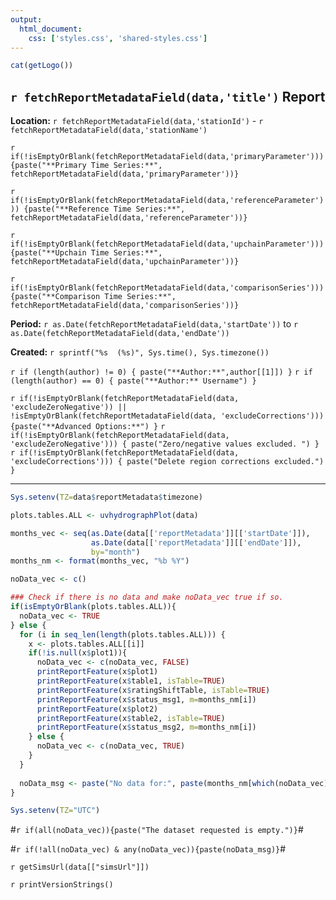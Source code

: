 ```yaml
---
output:
  html_document:
    css: ['styles.css', 'shared-styles.css']
---
```

<div class="header">
<div>
<div class="header-logo">
```r
cat(getLogo())
```
</div>
<div class="header-title">
## `r fetchReportMetadataField(data,'title')` Report
</div>
</div>
<div class="header-labels">
<div class="header-col-left">
**Location:**  `r fetchReportMetadataField(data,'stationId')` - `r fetchReportMetadataField(data,'stationName')`

`r if(!isEmptyOrBlank(fetchReportMetadataField(data,'primaryParameter'))) {paste("**Primary Time Series:**",  fetchReportMetadataField(data,'primaryParameter'))}`

`r if(!isEmptyOrBlank(fetchReportMetadataField(data,'referenceParameter'))) {paste("**Reference Time Series:**",  fetchReportMetadataField(data,'referenceParameter'))}`

`r if(!isEmptyOrBlank(fetchReportMetadataField(data,'upchainParameter'))) {paste("**Upchain Time Series:**",  fetchReportMetadataField(data,'upchainParameter'))}`

`r if(!isEmptyOrBlank(fetchReportMetadataField(data,'comparisonSeries'))) {paste("**Comparison Time Series:**",  fetchReportMetadataField(data,'comparisonSeries'))}`

</div>
<div class="header-col-right">
**Period:**  `r as.Date(fetchReportMetadataField(data,'startDate'))` to `r as.Date(fetchReportMetadataField(data,'endDate'))`

**Created:**  `r sprintf("%s  (%s)", Sys.time(), Sys.timezone())`

`r if (length(author) != 0) { paste("**Author:**",author[[1]]) }`
`r if (length(author) == 0) { paste("**Author:** Username") }`
</div>
</div>

<div class="header">
`r if(!isEmptyOrBlank(fetchReportMetadataField(data, 'excludeZeroNegative')) || !isEmptyOrBlank(fetchReportMetadataField(data, 'excludeCorrections'))) {paste("**Advanced Options:**") }` `r if(!isEmptyOrBlank(fetchReportMetadataField(data, 'excludeZeroNegative'))) { paste("Zero/negative values excluded. ") }` `r if(!isEmptyOrBlank(fetchReportMetadataField(data, 'excludeCorrections'))) { paste("Delete region corrections excluded.") }`
</div>
</div>

***

```r
Sys.setenv(TZ=data$reportMetadata$timezone)

plots.tables.ALL <- uvhydrographPlot(data)

months_vec <- seq(as.Date(data[['reportMetadata']][['startDate']]), 
                  as.Date(data[['reportMetadata']][['endDate']]), 
                  by="month")
months_nm <- format(months_vec, "%b %Y")

noData_vec <- c()

### Check if there is no data and make noData_vec true if so. 
if(isEmptyOrBlank(plots.tables.ALL)){
  noData_vec <- TRUE
} else {
  for (i in seq_len(length(plots.tables.ALL))) {
    x <- plots.tables.ALL[[i]]
    if(!is.null(x$plot1)){
      noData_vec <- c(noData_vec, FALSE)
      printReportFeature(x$plot1)
      printReportFeature(x$table1, isTable=TRUE)
      printReportFeature(x$ratingShiftTable, isTable=TRUE)
      printReportFeature(x$status_msg1, m=months_nm[i])
      printReportFeature(x$plot2)
      printReportFeature(x$table2, isTable=TRUE)
      printReportFeature(x$status_msg2, m=months_nm[i])
    } else {
      noData_vec <- c(noData_vec, TRUE)
    }
  }
  
  noData_msg <- paste("No data for:", paste(months_nm[which(noData_vec)], collapse=", "))
}

Sys.setenv(TZ="UTC")
```

#`r if(all(noData_vec)){paste("The dataset requested is empty.")}`#

#`r if(!all(noData_vec) & any(noData_vec)){paste(noData_msg)}`#

`r getSimsUrl(data[["simsUrl"]])`

`r printVersionStrings()`